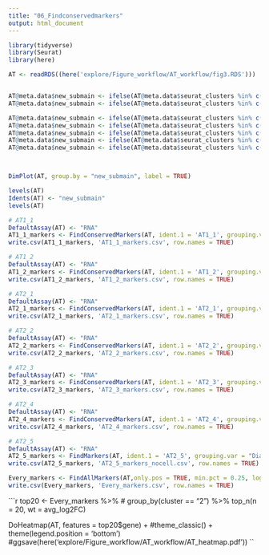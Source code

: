 ```yaml
---
title: "06_Findconservedmarkers"
output: html_document
---
```


```r
library(tidyverse)
library(Seurat)
library(here)
```

```r
AT <- readRDS((here('explore/Figure_workflow/AT_workflow/fig3.RDS')))


AT@meta.data$new_submain <- ifelse(AT@meta.data$seurat_clusters %in% c(22), "AT1_1", "NA")
AT@meta.data$new_submain <- ifelse(AT@meta.data$seurat_clusters %in% c(10), "AT1_2", AT@meta.data$new_submain)

AT@meta.data$new_submain <- ifelse(AT@meta.data$seurat_clusters %in% c(29), "AT2_1", AT@meta.data$new_submain)
AT@meta.data$new_submain <- ifelse(AT@meta.data$seurat_clusters %in% c(33, 3), "AT2_2", AT@meta.data$new_submain)
AT@meta.data$new_submain <- ifelse(AT@meta.data$seurat_clusters %in% c(17), "AT2_3", AT@meta.data$new_submain)
AT@meta.data$new_submain <- ifelse(AT@meta.data$seurat_clusters %in% c(14), "AT2_4", AT@meta.data$new_submain)
AT@meta.data$new_submain <- ifelse(AT@meta.data$seurat_clusters %in% c(21, 28, 2), "AT2_5", AT@meta.data$new_submain)



DimPlot(AT, group.by = "new_submain", label = TRUE)
```


```r
levels(AT)
Idents(AT) <- "new_submain"
levels(AT)
```

```r
# AT1_1
DefaultAssay(AT) <- "RNA"
AT1_1_markers <- FindConservedMarkers(AT, ident.1 = 'AT1_1', grouping.var = "Diagnosis", verbose = T)
write.csv(AT1_1_markers, 'AT1_1_markers.csv', row.names = TRUE)

# AT1_2
DefaultAssay(AT) <- "RNA"
AT1_2_markers <- FindConservedMarkers(AT, ident.1 = 'AT1_2', grouping.var = "Diagnosis", verbose = T)
write.csv(AT1_2_markers, 'AT1_2_markers.csv', row.names = TRUE)

# AT2_1
DefaultAssay(AT) <- "RNA"
AT2_1_markers <- FindConservedMarkers(AT, ident.1 = 'AT2_1', grouping.var = "Diagnosis", verbose = T)
write.csv(AT2_1_markers, 'AT2_1_markers.csv', row.names = TRUE)

# AT2_2
DefaultAssay(AT) <- "RNA"
AT2_2_markers <- FindConservedMarkers(AT, ident.1 = 'AT2_2', grouping.var = "Diagnosis", verbose = T)
write.csv(AT2_2_markers, 'AT2_2_markers.csv', row.names = TRUE)

# AT2_3
DefaultAssay(AT) <- "RNA"
AT2_3_markers <- FindConservedMarkers(AT, ident.1 = 'AT2_3', grouping.var = "Diagnosis", verbose = T)
write.csv(AT2_3_markers, 'AT2_3_markers.csv', row.names = TRUE)

# AT2_4
DefaultAssay(AT) <- "RNA"
AT2_4_markers <- FindConservedMarkers(AT, ident.1 = 'AT2_4', grouping.var = "Diagnosis", verbose = T)
write.csv(AT2_4_markers, 'AT2_4_markers.csv', row.names = TRUE)
```

```r
# AT2_5
DefaultAssay(AT) <- "RNA"
AT2_5_markers <- FindMarkers(AT, ident.1 = 'AT2_5', grouping.var = "Diagnosis", verbose = T)
write.csv(AT2_5_markers, 'AT2_5_markers_nocell.csv', row.names = TRUE)
```

```r
Every_markers <- FindAllMarkers(AT,only.pos = TRUE, min.pct = 0.25, logfc.threshold = 0.25)
write.csv(Every_markers, 'Every_markers.csv', row.names = TRUE)
```

```r
top20 <- Every_markers %>% 
 # group_by(cluster == "2") %>% 
  top_n(n = 20, wt = avg_log2FC)


DoHeatmap(AT, features = top20$gene) + 
  #theme_classic() + 
  theme(legend.position = 'bottom')  
#ggsave(here('explore/Figure_workflow/AT_workflow/AT_heatmap.pdf'))
``
